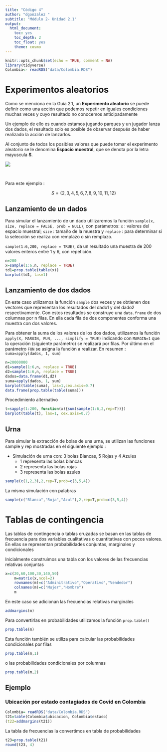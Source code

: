 ```yaml
---
title: "Código 4"
author: "dgonzalez "
subtitle: "Módulo 2- Unidad 2.1" 
output:
  html_document:
    toc: yes
    toc_depth: 2
    toc_float: yes
    theme: cosmo
---
```


```r
knitr::opts_chunk$set(echo = TRUE, comment = NA)
library(tidyverse)
Colombia<- readRDS("data/Colombia.RDS")

```

# **Experimentos aleatorios**

Como se menciona en la Guía 2.1, un **Experimento aleatorio** se puede definir como una acción que podemos repetir en iguales condiciones muchas veces y cuyo resultado no conocemos anticipadamente

Un ejemplo de ello es cuando estamos jugando parques y un jugador lanza dos dados, el resultado solo es posible de observar después de haber realizado la acción de lanzarlos. 

Al conjunto de todos los posibles valores que puede tomar el experimento aleatorio se le denomina **Espacio muestral**, que se denota por la letra mayuscula **S**.


![](img/dados.gif)

<br/>

Para este ejemplo :

$$S=\{ 2,3,4,5,6,7,8,9,10,11,12 \}$$


## **Lanzamiento de un dados**

Para simular el lanzamiento de un dado utilizaremos la función `sample(x, size, replace = FALSE, prob = NULL)`, con parámetros: `x` : valores del espacio muestral; `size` : tamaño de la muestra y `replace` : para determinar si la selección se realiza con remplazo o sin remplazo.

`sample(1:6,200, replace = TRUE)`, da un resultado una muestra de 200 valores enteros entre 1 y 6, con repetición.

```r
n=200
x=sample(1:6,n, replace = TRUE)
td1=prop.table(table(x))
barplot(td1, las=1)
```

## **Lanzamiento de dos dados**

En este caso utilizamos la función `sample` dos veces y se obtienen dos vectores que representan los resultados del dado1 y del dado2 respectivamente. Con estos resultados se construye una `data.frame` de dos columnas por n filas. En ella cada fila de dos componentes conforma una muestra con dos valores.

Para obtener la suma de los valores de los dos dados, utilizamos la función `apply(X, MARGIN, FUN, ..., simplify = TRUE)`
indicando con `MARGIN=1` que la operación (siguiente parámetro) se realizará por filas. Por último en el parámetro `FUN` se asigna la función a realizar. En resumen : `suma=apply(dados, 1, sum)`


```r
n=20000000
d1=sample(1:6,n, replace = TRUE)
d2=sample(1:6,n, replace = TRUE)
dados=data.frame(d1,d2)
suma=apply(dados, 1, sum)
barplot(table(suma), las=1,cex.axis=0.7)
data.frame(prop.table(table(suma)))

```


Procedimiento alternativo

```r
t=sapply(1:200, function(x){sum(sample(1:6,2,rep=T))})
barplot(table(t), las=1, cex.axis=0.7)
```




##  **Urna** 

Para simular la extracción de bolas de una urna, se utilizan las funciones sample y rep mostradas en el siguiente ejemplo :

+  Simulación de urna con:  3 bolas Blancas, 5 Rojas y 4 Azules
    + 1 representa las bolas blancas
    + 2 representa las bolas rojas
    + 3 representa las bolas azules

```r
sample(c(1,2,3),2,rep=T,prob=c(3,5,4))
```

La misma simulación con palabras

```r
sample(c("Blanca","Roja","Azul"),2,rep=T,prob=c(3,5,4))
```
 


# **Tablas de contingencia**

Las tablas de contingencia o tablas cruzadas se basan en las tablas de frecuencia para dos variables cualitativas o cuantitativas con pocos valores. En ellas se representan probabilidades conjuntas, marginales y condicionales

Inicialmente construimos una tabla con los valores de las frecuencias relativas conjuntas

```r
x=c(20,60,100,30,140,50)
	m=matrix(x,ncol=2)
	rownames(m)=c("Adminitrativo","Operativo","Vendedor")
	colnames(m)=c("Mujer","Hombre")
	m
```

En este caso se adicionan las frecuencias relativas marginales

```r
addmargins(m)
```

Para convertirlas en probabilidades utilizamos la función `prop.table()`

```r
prop.table(m)
```

Esta función también se utiliza para calcular las probabilidades condicionales por filas

```r
prop.table(m,1)
```

o las probabilidades condicionales por columnas

```r
prop.table(m,2)
```


## **Ejemplo**

### Ubicación por estado contagiados de Covid en Colombia

```r
Colombia= readRDS("data/Colombia.RDS")
t21=table(Colombia$ubicacion, Colombia$estado)
(t22=addmargins(t21))

```

La tabla de frecuencias la convertimos en tabla de probabilidades

```r
t23=prop.table(t21)
round(t23, 4)
```

